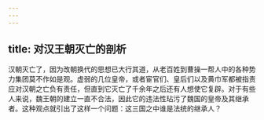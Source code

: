 ```yaml
---
---
---
```

title: 对汉王朝灭亡的剖析
---



汉朝灭亡了，因为改朝换代的思想已大行其道，从老百姓到曹操一帮人中的各种势力集团莫不作如是观。虚弱的几位皇帝，或者宦官们、皇后们以及黄巾军都被指责应对汉朝之亡负有责任，但直到它灭亡了千余年之后还有人想使它复辟。对于有些人来说，魏王朝的建立一直不合法，因此它的违法性玷污了魏国的皇帝及其继承者。这种观点就引出了这样一个问题：这三国之中谁是法统的继承人？